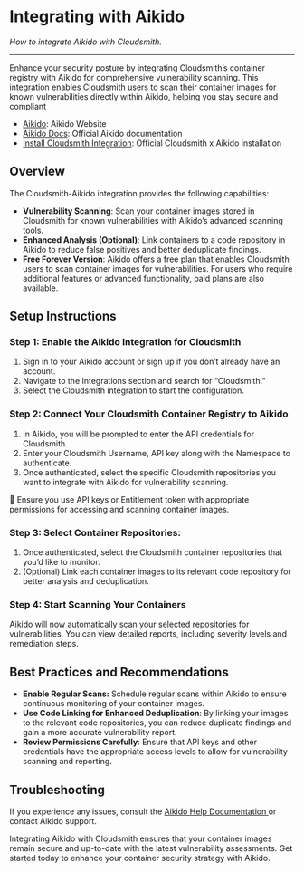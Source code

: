 

# Integrating with Aikido

_How to integrate Aikido with Cloudsmith._

---

Enhance your security posture by integrating Cloudsmith’s container registry with Aikido for comprehensive vulnerability scanning. This integration enables Cloudsmith users to scan their container images for known vulnerabilities directly within Aikido, helping you stay secure and compliant

- [Aikido](https://www.aikido.dev/): Aikido Website
- [Aikido Docs](https://help.aikido.dev/doc): Official Aikido documentation 
- [Install Cloudsmith Integration](https://integrations.aikido.dev/integrations/cloudsmith): Official Cloudsmith x Aikido installation

## Overview

The Cloudsmith-Aikido integration provides the following capabilities:

- **Vulnerability Scanning**: Scan your container images stored in Cloudsmith for known vulnerabilities with Aikido’s advanced scanning tools.
- **Enhanced Analysis (Optional)**: Link containers to a code repository in Aikido to reduce false positives and better deduplicate findings.
- **Free Forever Version**: Aikido offers a free plan that enables Cloudsmith users to scan container images for vulnerabilities. For users who require additional features or advanced functionality, paid plans are also available.

## Setup Instructions

### Step 1: Enable the Aikido Integration for Cloudsmith

1. Sign in to your Aikido account or sign up if you don’t already have an account.
2. Navigate to the Integrations section and search for “Cloudsmith.”
3. Select the Cloudsmith integration to start the configuration.

### Step 2: Connect Your Cloudsmith Container Registry to Aikido

1. In Aikido, you will be prompted to enter the API credentials for Cloudsmith.
2. Enter your Cloudsmith Username, API key along with the Namespace to authenticate.
3. Once authenticated, select the specific Cloudsmith repositories you want to integrate with Aikido for vulnerability scanning.

<BlockImage src={aikido_auth} alt=""></BlockImage>

<Note>📘 Ensure you use API keys or Entitlement token with appropriate permissions for accessing and scanning container images.</Note>

### Step 3: Select Container Repositories:

1. Once authenticated, select the Cloudsmith container repositories that you’d like to monitor.
2. (Optional) Link each container images to its relevant code repository for better analysis and deduplication.

<BlockImage src={aikido_linkImages} alt="aikido_linkImages"></BlockImage>

### Step 4: Start Scanning Your Containers

Aikido will now automatically scan your selected repositories for vulnerabilities. You can view detailed reports, including severity levels and remediation steps.

<BlockImage src={aikido_scan} alt=""></BlockImage>

## Best Practices and Recommendations

- **Enable Regular Scans:** Schedule regular scans within Aikido to ensure continuous monitoring of your container images.
- **Use Code Linking for Enhanced Deduplication**: By linking your images to the relevant code repositories, you can reduce duplicate findings and gain a more accurate vulnerability report.
- **Review Permissions Carefully**: Ensure that API keys and other credentials have the appropriate access levels to allow for vulnerability scanning and reporting.

## Troubleshooting

If you experience any issues, consult the [Aikido Help Documentation ](https://help.aikido.dev/doc/container-scanning-for-cloudsmith-container-registry/doccCvCzEUb5)or contact Aikido support.

Integrating Aikido with Cloudsmith ensures that your container images remain secure and up-to-date with the latest vulnerability assessments. Get started today to enhance your container security strategy with Aikido.